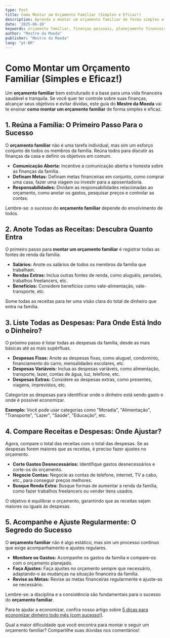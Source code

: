 ```yaml
---
type: Post
title: Como Montar um Orçamento Familiar (Simples e Eficaz!)
description: Aprenda a montar um orçamento familiar de forma simples e eficaz, controle suas finanças e alcance seus objetivos.
date: '2025-06-10'
keywords: orçamento familiar, finanças pessoais, planejamento financeiro, controle financeiro, orçamento doméstico, educação financeira
author: "Mestre da Moeda"
publisher: "Mestre da Moeda"
lang: "pt-BR"
---
```


# Como Montar um Orçamento Familiar (Simples e Eficaz!)

Um **orçamento familiar** bem estruturado é a base para uma vida financeira saudável e tranquila. Se você quer ter controle sobre suas finanças, alcançar seus objetivos e evitar dívidas, este guia do **Mestre da Moeda** vai te ensinar **como montar um orçamento familiar** de forma simples e eficaz.

## 1. Reúna a Família: O Primeiro Passo Para o Sucesso

O **orçamento familiar** não é uma tarefa individual, mas sim um esforço conjunto de todos os membros da família. Reúna todos para discutir as finanças da casa e definir os objetivos em comum.

*   **Comunicação Aberta:** Incentive a comunicação aberta e honesta sobre as finanças da família.
*   **Definam Metas:** Definam metas financeiras em conjunto, como comprar uma casa, fazer uma viagem ou investir para a aposentadoria.
*   **Responsabilidades:** Dividam as responsabilidades relacionadas ao orçamento, como anotar os gastos, pesquisar preços e controlar as contas.

Lembre-se: o sucesso do **orçamento familiar** depende do envolvimento de todos.

## 2. Anote Todas as Receitas: Descubra Quanto Entra

O primeiro passo para **montar um orçamento familiar** é registrar todas as fontes de renda da família.

*   **Salários:** Anote os salários de todos os membros da família que trabalham.
*   **Rendas Extras:** Inclua outras fontes de renda, como aluguéis, pensões, trabalhos freelancers, etc.
*   **Benefícios:** Considere benefícios como vale-alimentação, vale-transporte, etc.

Some todas as receitas para ter uma visão clara do total de dinheiro que entra na família.

## 3. Liste Todas as Despesas: Para Onde Está Indo o Dinheiro?

O próximo passo é listar todas as despesas da família, desde as mais básicas até as mais supérfluas.

*   **Despesas Fixas:** Anote as despesas fixas, como aluguel, condomínio, financiamento do carro, mensalidades escolares, etc.
*   **Despesas Variáveis:** Inclua as despesas variáveis, como alimentação, transporte, lazer, contas de água, luz, telefone, etc.
*   **Despesas Extras:** Considere as despesas extras, como presentes, viagens, imprevistos, etc.

Categorize as despesas para identificar onde o dinheiro está sendo gasto e onde é possível economizar.

**Exemplo:** Você pode usar categorias como "Moradia", "Alimentação", "Transporte", "Lazer", "Saúde", "Educação", etc.

## 4. Compare Receitas e Despesas: Onde Ajustar?

Agora, compare o total das receitas com o total das despesas. Se as despesas forem maiores que as receitas, é preciso fazer ajustes no orçamento.

*   **Corte Gastos Desnecessários:** Identifique gastos desnecessários e corte-os do orçamento.
*   **Negocie Contas:** Negocie as contas de telefone, internet, TV a cabo, etc., para conseguir preços melhores.
*   **Busque Renda Extra:** Busque formas de aumentar a renda da família, como fazer trabalhos freelancers ou vender itens usados.

O objetivo é equilibrar o orçamento, garantindo que as receitas sejam maiores ou iguais às despesas.

## 5. Acompanhe e Ajuste Regularmente: O Segredo do Sucesso

O **orçamento familiar** não é algo estático, mas sim um processo contínuo que exige acompanhamento e ajustes regulares.

*   **Monitore os Gastos:** Acompanhe os gastos da família e compare-os com o orçamento planejado.
*   **Faça Ajustes:** Faça ajustes no orçamento sempre que necessário, adaptando-o às mudanças na situação financeira da família.
*   **Revise as Metas:** Revise as metas financeiras regularmente e ajuste-as se necessário.

Lembre-se: a disciplina e a consistência são fundamentais para o sucesso do **orçamento familiar**.

Para te ajudar a economizar, confira nosso artigo sobre [5 dicas para economizar dinheiro todo mês (com sucesso!)](/posts/1-economizar-dinheiro-todo-mes).

Qual a maior dificuldade que você encontra para montar e seguir um orçamento familiar? Compartilhe suas dúvidas nos comentários!